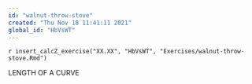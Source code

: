 ```yaml
---
id: "walnut-throw-stove"
created: "Thu Nov 18 11:41:11 2021"
global_id: "HbVsWT"
---
```


`r insert_calcZ_exercise("XX.XX", "HbVsWT", "Exercises/walnut-throw-stove.Rmd")`


LENGTH OF A CURVE
